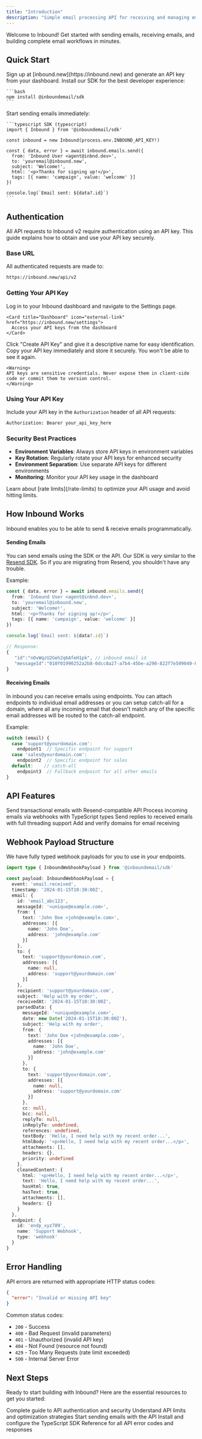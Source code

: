 ```yaml
---
title: "Introduction"
description: "Simple email processing API for receiving and managing emails programmatically"
---
```


Welcome to Inbound! Get started with sending emails, receiving emails, and building complete email workflows in minutes.

## Quick Start

<Steps>
  <Step title="Get Your API Key">
    Sign up at [inbound.new](https://inbound.new) and generate an API key from your dashboard.
  </Step>
  
  <Step title="Install the SDK (Recommended)">
    Install our SDK for the best developer experience:
    
    ```bash
    npm install @inboundemail/sdk
    ```
  </Step>
  
  <Step title="Send Your First Email">
    Start sending emails immediately:
    
    
    ```typescript SDK (typescript)
    import { Inbound } from '@inboundemail/sdk'
    
    const inbound = new Inbound(process.env.INBOUND_API_KEY!)
    
    const { data, error } = await inbound.emails.send({
      from: 'Inbound User <agent@inbnd.dev>',
      to: 'youremail@inbound.new',
      subject: 'Welcome!',
      html: '<p>Thanks for signing up!</p>',
      tags: [{ name: 'campaign', value: 'welcome' }]
    })
    
    console.log(`Email sent: ${data?.id}`)
    ```
  </Step>
</Steps>

## Authentication

All API requests to Inbound v2 require authentication using an API key. This guide explains how to obtain and use your API key securely.

### Base URL

All authenticated requests are made to:

```bash
https://inbound.new/api/v2
```

### Getting Your API Key

<Steps>
  <Step title="Access Your Dashboard">
    Log in to your Inbound dashboard and navigate to the Settings page.
    
    <Card title="Dashboard" icon="external-link" href="https://inbound.new/settings">
      Access your API keys from the dashboard
    </Card>
  </Step>
  
  <Step title="Generate API Key">
    Click "Create API Key" and give it a descriptive name for easy identification.
  </Step>
  
  <Step title="Copy and Store Securely">
    Copy your API key immediately and store it securely. You won't be able to see it again.
    
    <Warning>
    API keys are sensitive credentials. Never expose them in client-side code or commit them to version control.
    </Warning>
  </Step>
</Steps>

### Using Your API Key

Include your API key in the `Authorization` header of all API requests:

```bash
Authorization: Bearer your_api_key_here
```

### Security Best Practices

- **Environment Variables**: Always store API keys in environment variables
- **Key Rotation**: Regularly rotate your API keys for enhanced security
- **Environment Separation**: Use separate API keys for different environments
- **Monitoring**: Monitor your API key usage in the dashboard

<Tip>
Learn about [rate limits](/rate-limits) to optimize your API usage and avoid hitting limits.
</Tip>

## How Inbound Works

Inbound enables you to be able to send & receive emails programmatically.

#### Sending Emails

You can send emails using the SDK or the API. Our SDK is *very* similar to the [Resend SDK](https://resend.com/docs/api-reference). So if you are
migrating from Resend, you shouldn't have any trouble.

Example:

```typescript Node.js
const { data, error } = await inbound.emails.send({
  from: 'Inbound User <agent@inbnd.dev>',
  to: 'youremail@inbound.new',
  subject: 'Welcome!',
  html: '<p>Thanks for signing up!</p>',
  tags: [{ name: 'campaign', value: 'welcome' }]
})

console.log(`Email sent: ${data?.id}`)

// Response:
{
   "id":"nOvWqzU2Geh2q6AfeH1pk", // inbound email id
   "messageId":"010f01990252a2b8-0dcc8a27-a7b4-45be-a290-822f7e509049-000000" // AWS SES Message ID
}
```

#### Receiving Emails

In inbound you can receive emails using endpoints. You can attach endpoints to individual email 
addresses or you can setup catch-all for a domain, where all any incoming email that doesn't match
any of the specific email addresses will be routed to the catch-all endpoint.

Example:

```typescript
switch (email) {
  case 'support@yourdomain.com':
    endpoint1  // Specific endpoint for support
  case 'sales@yourdomain.com':
    endpoint2  // Specific endpoint for sales
  default:    // catch-all
    endpoint3  // Fallback endpoint for all other emails
}
```


## API Features

<CardGroup cols={2}>
  <Card title="Send Emails" icon="paper-plane" href="/api-reference/emails/send-email">
    Send transactional emails with Resend-compatible API
  </Card>
  
  <Card title="Receive Emails" icon="inbox" href="/sdk/webhook-handling">
    Process incoming emails via webhooks with TypeScript types
  </Card>
  
  <Card title="Reply to Emails" icon="reply" href="/api-reference/emails/reply-to-email">
    Send replies to received emails with full threading support
  </Card>
  
  <Card title="Manage Domains" icon="globe" href="/api-reference/domains/create-domain">
    Add and verify domains for email receiving
  </Card>
</CardGroup>

## Webhook Payload Structure

We have fully typed webhook payloads for you to use in your endpoints.

```typescript
import type { InboundWebhookPayload } from '@inboundemail/sdk'

const payload: InboundWebhookPayload = {
  event: 'email.received',
  timestamp: '2024-01-15T10:30:00Z',
  email: {
    id: 'email_abc123',
    messageId: '<unique@example.com>',
    from: {
      text: 'John Doe <john@example.com>',
      addresses: [{
        name: 'John Doe',
        address: 'john@example.com'
      }]
    },
    to: {
      text: 'support@yourdomain.com',
      addresses: [{
        name: null,
        address: 'support@yourdomain.com'
      }]
    },
    recipient: 'support@yourdomain.com',
    subject: 'Help with my order',
    receivedAt: '2024-01-15T10:30:00Z',
    parsedData: {
      messageId: '<unique@example.com>',
      date: new Date('2024-01-15T10:30:00Z'),
      subject: 'Help with my order',
      from: {
        text: 'John Doe <john@example.com>',
        addresses: [{
          name: 'John Doe',
          address: 'john@example.com'
        }]
      },
      to: {
        text: 'support@yourdomain.com',
        addresses: [{
          name: null,
          address: 'support@yourdomain.com'
        }]
      },
      cc: null,
      bcc: null,
      replyTo: null,
      inReplyTo: undefined,
      references: undefined,
      textBody: 'Hello, I need help with my recent order...',
      htmlBody: '<p>Hello, I need help with my recent order...</p>',
      attachments: [],
      headers: {},
      priority: undefined
    },
    cleanedContent: {
      html: '<p>Hello, I need help with my recent order...</p>',
      text: 'Hello, I need help with my recent order...',
      hasHtml: true,
      hasText: true,
      attachments: [],
      headers: {}
    }
  },
  endpoint: {
    id: 'endp_xyz789',
    name: 'Support Webhook',
    type: 'webhook'
  }
}
```


## Error Handling

API errors are returned with appropriate HTTP status codes:

```json
{
  "error": "Invalid or missing API key"
}
```

Common status codes:
- `200` - Success
- `400` - Bad Request (invalid parameters)
- `401` - Unauthorized (invalid API key)
- `404` - Not Found (resource not found)
- `429` - Too Many Requests (rate limit exceeded)
- `500` - Internal Server Error

## Next Steps

Ready to start building with Inbound? Here are the essential resources to get you started:

<CardGroup cols={2}>
  <Card title="Authentication Guide" icon="key" href="/authentication">
    Complete guide to API authentication and security
  </Card>
  
  <Card title="Rate Limits" icon="clock" href="/rate-limits">
    Understand API limits and optimization strategies
  </Card>
  
  <Card title="Send Your First Email" icon="paper-plane" href="/api-reference/emails/send-email">
    Start sending emails with the API
  </Card>
  
  <Card title="SDK Installation" icon="code" href="/sdk/installation">
    Install and configure the TypeScript SDK
  </Card>
  
  <Card title="Error Codes" icon="exclamation-triangle" href="/errors">
    Reference for all API error codes and responses
  </Card>
</CardGroup>

